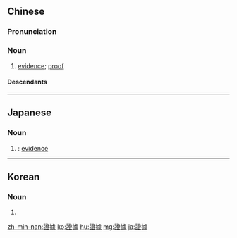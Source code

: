 {{also|证据}}
==Chinese==
{{zh-forms|s=证据}}

===Pronunciation===
{{zh-pron
|m=zhèngjù
|c=zing3 geoi3
|h=pfs=chṳn-kí
|mn=qz:chèng-kìr/tp,xm:chèng-kù/kh,zz:chèng-kì
|cat=n
}}

===Noun===
{{zh-noun|mw=個|mw2=條}}

# [[evidence]]; [[proof]]

====Descendants====
{{CJKV|證據|s=証拠|しょうこ|증거|chứng cứ}}
{{zh-cat|Intermediate}}

----

==Japanese==
{{ja-kanjitab|しょう|こ|yomi=o}}

===Noun===
{{ja-noun|しょうこ|shin=証拠}}

# {{kyujitai spelling of|証拠}}: [[evidence]]

----

==Korean==
{{ko-hanjatab}}

===Noun===
{{ko-noun|hj|hangeul=증거}}

# {{hanja form of|증거|evidence; proof}}

[[zh-min-nan:證據]]
[[ko:證據]]
[[hu:證據]]
[[mg:證據]]
[[ja:證據]]